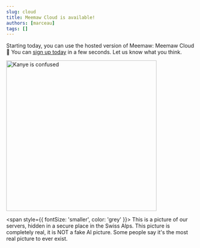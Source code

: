 ```yaml
---
slug: cloud
title: Meemaw Cloud is available!
authors: [marceau]
tags: []
---
```


Starting today, you can use the hosted version of Meemaw: Meemaw Cloud 🚀 You can [sign up today](https://getmeemaw.com/cloud/signup) in a few seconds. Let us know what you think.

<p>
  <img src="/img/servers.webp" alt="Kanye is confused" width="400" />
</p>

<span style={{ fontSize: 'smaller', color: 'grey' }}>
  This is a picture of our servers, hidden in a secure place in the Swiss Alps. This picture is completely real, it is NOT a fake AI picture. Some people say it's the most real picture to ever exist.
</span>

<!-- truncate -->
